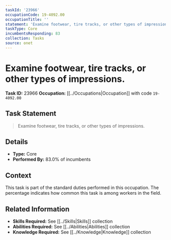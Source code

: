 ```yaml
---
taskId: '23966'
occupationCode: 19-4092.00
occupationTitle: ''
statement: 'Examine footwear, tire tracks, or other types of impressions.'
taskType: Core
incumbentsResponding: 83
collection: Tasks
source: onet
---
```

# Examine footwear, tire tracks, or other types of impressions.

**Task ID:** 23966
**Occupation:** [[../Occupations|Occupation]] with code `19-4092.00`

## Task Statement

> Examine footwear, tire tracks, or other types of impressions.

## Details

- **Type:** Core
- **Performed By:** 83.0% of incumbents

## Context

This task is part of the standard duties performed in this occupation. The percentage indicates how common this task is among workers in the field.

## Related Information

- **Skills Required:** See [[../Skills|Skills]] collection
- **Abilities Required:** See [[../Abilities|Abilities]] collection
- **Knowledge Required:** See [[../Knowledge|Knowledge]] collection

